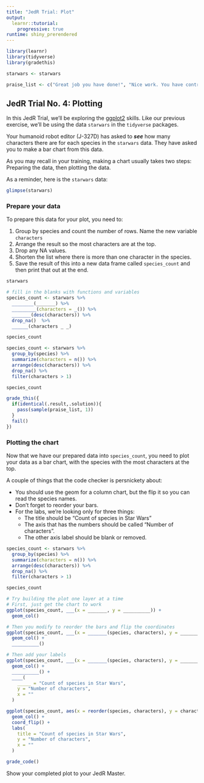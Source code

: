 ```yaml
---
title: "JedR Trial: Plot"
output: 
  learnr::tutorial:
    progressive: true
runtime: shiny_prerendered
---
```


```r
library(learnr)
library(tidyverse)
library(gradethis)

starwars <- starwars

praise_list <- c("Great job you have done!", "Nice work. You have controlled your fear.", "Wow! The force is with you!", "Great job! Mind tricks don't work on you!", "The force is strong with this one.")
```

## JedR Trial No. 4: Plotting

In this JedR Trial, we'll be exploring the [ggplot2](https://ggplot2.tidyverse.org/) skills. Like our previous exercise, we'll be using the data `starwars` in the `tidyverse` packages.

Your humanoid robot editor (J-327D) has asked to _**see**_ how many characters there are for each species in the `starwars` data. They have asked you to make a bar chart from this data.

As you may recall in your training, making a chart usually takes two steps: Preparing the data, then plotting the data.

As a reminder, here is the `starwars` data:

```r
glimpse(starwars)
```


### Prepare your data

To prepare this data for your plot, you need to:

1. Group by species and count the number of rows. Name the new variable `characters`
1. Arrange the result so the most characters are at the top.
1. Drop any NA values.
1. Shorten the list where there is more than one character in the species.
1. Save the result of this into a new data frame called `species_count` and then print that out at the end.

```r
starwars
```

```r
# fill in the blanks with functions and variables
species_count <- starwars %>%
  ________(_______) %>%
  _________(characters = _()) %>%
  _______(desc(characters)) %>%
  drop_na()  %>%
  ______(characters _ _)

species_count
```

```r
species_count <- starwars %>%
  group_by(species) %>%
  summarize(characters = n()) %>%
  arrange(desc(characters)) %>%
  drop_na() %>%
  filter(characters > 1)

species_count
```


```r
grade_this({
  if(identical(.result,.solution)){
    pass(sample(praise_list, 1))
  }
  fail()
})
```

### Plotting the chart

Now that we have our prepared data into `species_count`, you need to plot your data as a bar chart, with the species with the most characters at the top.

A couple of things that the code checker is persnickety about:

- You should use the geom for a column chart, but the flip it so you can read the species names.
- Don't forget to reorder your bars.
- For the labs, we're looking only for three things:
  - The title should be "Count of species in Star Wars"
  - The axis that has the numbers should be called "Number of characters".
  - The other axis label should be blank or removed.

```r
species_count <- starwars %>%
  group_by(species) %>%
  summarize(characters = n()) %>%
  arrange(desc(characters)) %>%
  drop_na() %>%
  filter(characters > 1)
```


```r
species_count
```

```r
# Try building the plot one layer at a time
# First, just get the chart to work
ggplot(species_count, ___(x = _______, y = __________)) +
  geom_col()
```


```r
# Then you modify to reorder the bars and flip the coordinates
ggplot(species_count, ___(x = _______(species, characters), y = __________)) +
  geom_col() +
  __________()
```

```r
# Then add your labels
ggplot(species_count, ___(x = _______(species, characters), y = __________)) +
  geom_col() +
  __________() +
  ____(
    _____ = "Count of species in Star Wars",
    y = "Number of characters",
    x = ""
  )
```

```r
ggplot(species_count, aes(x = reorder(species, characters), y = characters)) +
  geom_col() +
  coord_flip() +
  labs(
    title = "Count of species in Star Wars",
    y = "Number of characters",
    x = ""
  )
```

```r
grade_code()
```

Show your completed plot to your JedR Master.

